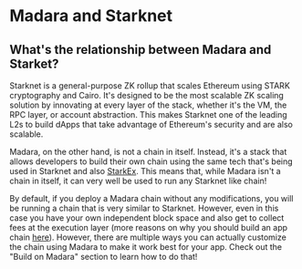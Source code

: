 # Madara and Starknet

## What's the relationship between Madara and Starket?

Starknet is a general-purpose ZK rollup that scales Ethereum using STARK cryptography and Cairo. It's designed to be the most scalable ZK
scaling solution by innovating at every layer of the stack, whether it's the VM, the RPC layer, or account abstraction. This makes Starknet one of the leading
L2s to build dApps that take advantage of Ethereum's security and are also scalable.

Madara, on the other hand, is not a chain in itself. Instead, it's a stack that allows developers to build their own chain using the same tech that's being used
in Starknet and also [StarkEx](https://starkware.co/starkex/). This means that, while Madara isn't a chain in itself, it can very well be used to run any Starknet
like chain!

By default, if you deploy a Madara chain without any modifications, you will be running a chain that is very similar to Starknet. However, even in this case
you have your own independent block space and also get to collect fees at the execution layer (more reasons on why you should build an app chain [here](/#why-build-an-app-chain)).
However, there are multiple ways you can actually customize the chain using Madara to make it work best for your app. Check out the "Build on Madara" section to learn how to do that!
